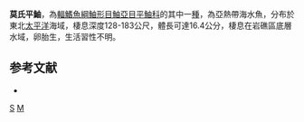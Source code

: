 {{Speciesbox
| taxon = Sebastes moseri
| status = NE
| status_system = IUCN3.1
| binomial_authority = [[Eitner|Eitner]], 1999
| synonyms = 
}}

'''莫氏平鮋'''，為[[輻鰭魚綱|輻鰭魚綱]][[鮋形目|鮋形目]][[鮋亞目|鮋亞目]][[平鮋科|平鮋科]]的其中一[[種|種]]，為亞熱帶海水魚，分布於東北[[太平洋|太平洋]]海域，棲息深度128-183公尺，體長可達16.4公分，棲息在岩礁區底層水域，卵胎生，生活習性不明。

==参考文献==
*{{FishBase_species|genus=Sebastes|species=moseri|year=2014|month=6}}

{{taxonbar}}
[[Category:1999年描述的鱼类|S]]
[[Category:平鮋屬|M]]